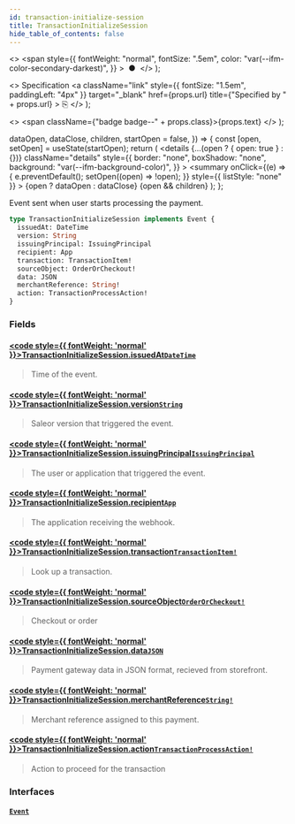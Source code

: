 ```yaml
---
id: transaction-initialize-session
title: TransactionInitializeSession
hide_table_of_contents: false
---
```


  <>
    <span
      style={{
        fontWeight: "normal",
        fontSize: ".5em",
        color: "var(--ifm-color-secondary-darkest)",
      }}
    >
      &nbsp;●&nbsp;
    </span>
  </>
);

  <>
    Specification
    <a
      className="link"
      style={{ fontSize: "1.5em", paddingLeft: "4px" }}
      target="\_blank"
      href={props.url}
      title={"Specified by " + props.url}
    >
      ⎘
    </a>
  </>
);

  <>
    <span className={"badge badge--" + props.class}>{props.text}</span>
  </>
);


  dataOpen,
  dataClose,
  children,
  startOpen = false,
}) => {
  const [open, setOpen] = useState(startOpen);
  return (
    <details
      {...(open ? { open: true } : {})}
      className="details"
      style={{
        border: "none",
        boxShadow: "none",
        background: "var(--ifm-background-color)",
      }}
    >
      <summary
        onClick={(e) => {
          e.preventDefault();
          setOpen((open) => !open);
        }}
        style={{ listStyle: "none" }}
      >
        {open ? dataOpen : dataClose}
      </summary>
      {open && children}
    </details>
  );
};

Event sent when user starts processing the payment.

<Badge text="Added in Saleor 3.13" class="secondary margin-bottom--sm" />

<FeaturePreview />

```graphql
type TransactionInitializeSession implements Event {
  issuedAt: DateTime
  version: String
  issuingPrincipal: IssuingPrincipal
  recipient: App
  transaction: TransactionItem!
  sourceObject: OrderOrCheckout!
  data: JSON
  merchantReference: String!
  action: TransactionProcessAction!
}
```

### Fields

#### [<code style={{ fontWeight: 'normal' }}>TransactionInitializeSession.<b>issuedAt</b></code>](#)<Bullet />[`DateTime`](../../../api-reference/miscellaneous/scalars/date-time) <Badge class="secondary" text="scalar"/>

> Time of the event.

#### [<code style={{ fontWeight: 'normal' }}>TransactionInitializeSession.<b>version</b></code>](#)<Bullet />[`String`](../../../api-reference/miscellaneous/scalars/string) <Badge class="secondary" text="scalar"/>

> Saleor version that triggered the event.

#### [<code style={{ fontWeight: 'normal' }}>TransactionInitializeSession.<b>issuingPrincipal</b></code>](#)<Bullet />[`IssuingPrincipal`](../../../api-reference/miscellaneous/unions/issuing-principal) <Badge class="secondary" text="union"/>

> The user or application that triggered the event.

#### [<code style={{ fontWeight: 'normal' }}>TransactionInitializeSession.<b>recipient</b></code>](#)<Bullet />[`App`](../../../api-reference/apps/objects/app) <Badge class="secondary" text="object"/>

> The application receiving the webhook.

#### [<code style={{ fontWeight: 'normal' }}>TransactionInitializeSession.<b>transaction</b></code>](#)<Bullet />[`TransactionItem!`](../../../api-reference/payments/objects/transaction-item) <Badge class="secondary" text="non-null"/> <Badge class="secondary" text="object"/>

> Look up a transaction.

#### [<code style={{ fontWeight: 'normal' }}>TransactionInitializeSession.<b>sourceObject</b></code>](#)<Bullet />[`OrderOrCheckout!`](../../../api-reference/miscellaneous/unions/order-or-checkout) <Badge class="secondary" text="non-null"/> <Badge class="secondary" text="union"/>

> Checkout or order

#### [<code style={{ fontWeight: 'normal' }}>TransactionInitializeSession.<b>data</b></code>](#)<Bullet />[`JSON`](../../../api-reference/miscellaneous/scalars/json) <Badge class="secondary" text="scalar"/>

> Payment gateway data in JSON format, recieved from storefront.

#### [<code style={{ fontWeight: 'normal' }}>TransactionInitializeSession.<b>merchantReference</b></code>](#)<Bullet />[`String!`](../../../api-reference/miscellaneous/scalars/string) <Badge class="secondary" text="non-null"/> <Badge class="secondary" text="scalar"/>

> Merchant reference assigned to this payment.

#### [<code style={{ fontWeight: 'normal' }}>TransactionInitializeSession.<b>action</b></code>](#)<Bullet />[`TransactionProcessAction!`](../../../api-reference/miscellaneous/objects/transaction-process-action) <Badge class="secondary" text="non-null"/> <Badge class="secondary" text="object"/>

> Action to proceed for the transaction

### Interfaces

#### [`Event`](../../../api-reference/miscellaneous/interfaces/event) <Badge class="secondary" text="interface"/>

>

